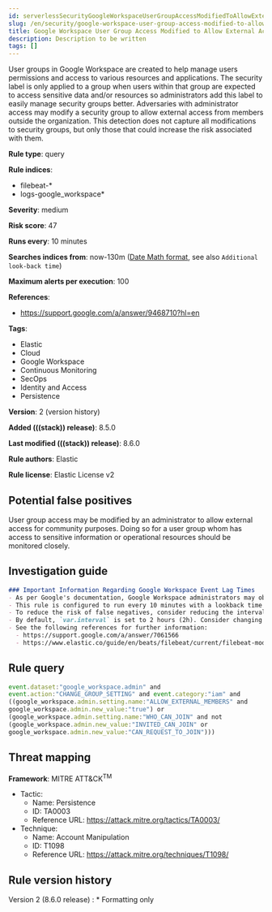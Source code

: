 ```yaml
---
id: serverlessSecurityGoogleWorkspaceUserGroupAccessModifiedToAllowExternalAccess
slug: /en/security/google-workspace-user-group-access-modified-to-allow-external-access
title: Google Workspace User Group Access Modified to Allow External Access
description: Description to be written
tags: []
---
```


<div id="google-workspace-user-group-access-modified-to-allow-external-access"></div>

User groups in Google Workspace are created to help manage users permissions and access to various resources and applications. The security label is only applied to a group when users within that group are expected to access sensitive data and/or resources so administrators add this label to easily manage security groups better. Adversaries with administrator access may modify a security group to allow external access from members outside the organization. This detection does not capture all modifications to security groups, but only those that could increase the risk associated with them.

**Rule type**: query

**Rule indices**:

* filebeat-*
* logs-google_workspace*

**Severity**: medium

**Risk score**: 47

**Runs every**: 10 minutes

**Searches indices from**: now-130m ([Date Math format](((ref))/common-options.html#date-math), see also <DocLink id="serverlessSecurityRulesUiCreate" section="set-the-rules-schedule">`Additional look-back time`</DocLink>)

**Maximum alerts per execution**: 100

**References**:

* https://support.google.com/a/answer/9468710?hl=en

**Tags**:

* Elastic
* Cloud
* Google Workspace
* Continuous Monitoring
* SecOps
* Identity and Access
* Persistence

**Version**: 2 (<DocLink id="serverlessSecurityGoogleWorkspaceUserGroupAccessModifiedToAllowExternalAccess" section="rule-version-history">version history</DocLink>)

**Added (((stack)) release)**: 8.5.0

**Last modified (((stack)) release)**: 8.6.0

**Rule authors**: Elastic

**Rule license**: Elastic License v2

## Potential false positives

User group access may be modified by an administrator to allow external access for community purposes. Doing so for a user group whom has access to sensitive information or operational resources should be monitored closely.

## Investigation guide

```markdown
### Important Information Regarding Google Workspace Event Lag Times
- As per Google's documentation, Google Workspace administrators may observe lag times ranging from minutes up to 3 days between the time of an event's occurrence and the event being visible in the Google Workspace admin/audit logs.
- This rule is configured to run every 10 minutes with a lookback time of 130 minutes.
- To reduce the risk of false negatives, consider reducing the interval that the Google Workspace (formerly G Suite) Filebeat module polls Google's reporting API for new events.
- By default, `var.interval` is set to 2 hours (2h). Consider changing this interval to a lower value, such as 10 minutes (10m).
- See the following references for further information:
  - https://support.google.com/a/answer/7061566
  - https://www.elastic.co/guide/en/beats/filebeat/current/filebeat-module-google_workspace.html
```

## Rule query

```js
event.dataset:"google_workspace.admin" and
event.action:"CHANGE_GROUP_SETTING" and event.category:"iam" and
((google_workspace.admin.setting.name:"ALLOW_EXTERNAL_MEMBERS" and
google_workspace.admin.new_value:"true") or
(google_workspace.admin.setting.name:"WHO_CAN_JOIN" and not
(google_workspace.admin.new_value:"INVITED_CAN_JOIN" or
google_workspace.admin.new_value:"CAN_REQUEST_TO_JOIN")))
```

## Threat mapping

**Framework**: MITRE ATT&CK<sup>TM</sup>

* Tactic:
    * Name: Persistence
    * ID: TA0003
    * Reference URL: https://attack.mitre.org/tactics/TA0003/
* Technique:
    * Name: Account Manipulation
    * ID: T1098
    * Reference URL: https://attack.mitre.org/techniques/T1098/

<div id="google-workspace-user-group-access-modified-to-allow-external-access-history"></div>

## Rule version history

Version 2 (8.6.0 release) 
    : * Formatting only

